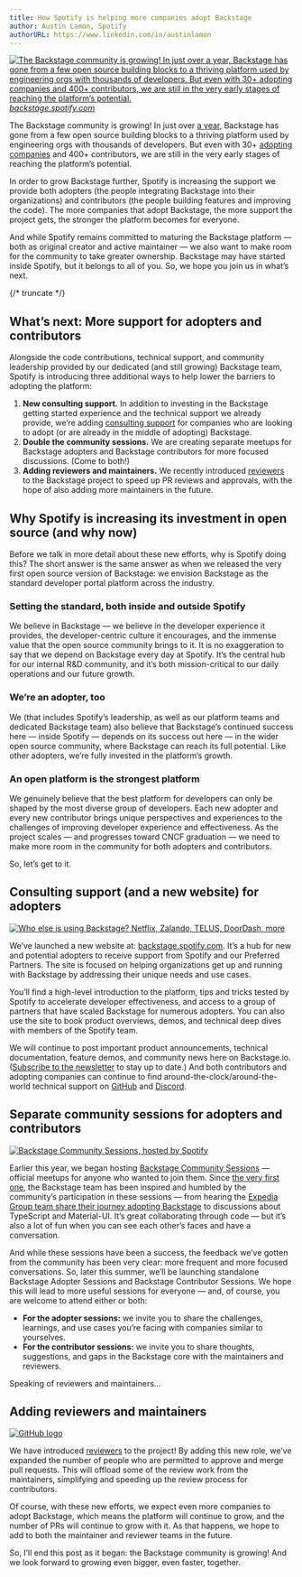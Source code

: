 ```yaml
---
title: How Spotify is helping more companies adopt Backstage
author: Austin Lamon, Spotify
authorURL: https://www.linkedin.com/in/austinlamon
---
```


[![The Backstage community is growing! In just over a year, Backstage has gone from a few open source building blocks to a thriving platform used by engineering orgs with thousands of developers. But even with 30+ adopting companies and 400+ contributors, we are still in the very early stages of reaching the platform’s potential.](assets/21-06-22/spotify-backstage-header.gif)](https://backstage.spotify.com/)
_[backstage.spotify.com](https://backstage.spotify.com)_

The Backstage community is growing! In just over [a year](https://engineering.atspotify.com/2021/03/16/happy-birthday-backstage-spotifys-biggest-open-source-project-grows-up-fast/), Backstage has gone from a few open source building blocks to a thriving platform used by engineering orgs with thousands of developers. But even with 30+ [adopting companies](https://github.com/backstage/backstage/blob/master/ADOPTERS.md) and 400+ contributors, we are still in the very early stages of reaching the platform’s potential.

In order to grow Backstage further, Spotify is increasing the support we provide both adopters (the people integrating Backstage into their organizations) and contributors (the people building features and improving the code). The more companies that adopt Backstage, the more support the project gets, the stronger the platform becomes for everyone.

And while Spotify remains committed to maturing the Backstage platform — both as original creator and active maintainer — we also want to make room for the community to take greater ownership. Backstage may have started inside Spotify, but it belongs to all of you. So, we hope you join us in what’s next.

{/* truncate */}

## What’s next: More support for adopters and contributors

Alongside the code contributions, technical support, and community leadership provided by our dedicated (and still growing) Backstage team, Spotify is introducing three additional ways to help lower the barriers to adopting the platform:

1. **New consulting support.** In addition to investing in the Backstage getting started experience and the technical support we already provide, we’re adding [consulting support](https://backstage.spotify.com) for companies who are looking to adopt (or are already in the middle of adopting) Backstage.
2. **Double the community sessions.** We are creating separate meetups for Backstage adopters and Backstage contributors for more focused discussions. (Come to both!)
3. **Adding reviewers and maintainers.** We recently introduced [reviewers](https://github.com/backstage/backstage/pull/5137) to the Backstage project to speed up PR reviews and approvals, with the hope of also adding more maintainers in the future.

## Why Spotify is increasing its investment in open source (and why now)

Before we talk in more detail about these new efforts, why is Spotify doing this? The short answer is the same answer as when we released the very first open source version of Backstage: we envision Backstage as the standard developer portal platform across the industry.

### Setting the standard, both inside and outside Spotify

We believe in Backstage — we believe in the developer experience it provides, the developer-centric culture it encourages, and the immense value that the open source community brings to it. It is no exaggeration to say that we depend on Backstage every day at Spotify. It’s the central hub for our internal R&D community, and it’s both mission-critical to our daily operations and our future growth.

### We’re an adopter, too

We (that includes Spotify’s leadership, as well as our platform teams and dedicated Backstage team) also believe that Backstage’s continued success here — inside Spotify — depends on its success out here — in the wider open source community, where Backstage can reach its full potential. Like other adopters, we’re fully invested in the platform’s growth.

### An open platform is the strongest platform

We genuinely believe that the best platform for developers can only be shaped by the most diverse group of developers. Each new adopter and every new contributor brings unique perspectives and experiences to the challenges of improving developer experience and effectiveness. As the project scales — and progresses toward CNCF graduation — we need to make more room in the community for both adopters and contributors.

So, let’s get to it.

## Consulting support (and a new website) for adopters

[![Who else is using Backstage? Netflix, Zalando, TELUS, DoorDash, more](assets/21-06-22/spotify-backstage-adopters.png)](https://backstage.spotify.com/)

We’ve launched a new website at: [backstage.spotify.com](https://backstage.spotify.com). It’s a hub for new and potential adopters to receive support from Spotify and our Preferred Partners. The site is focused on helping organizations get up and running with Backstage by addressing their unique needs and use cases.

You’ll find a high-level introduction to the platform, tips and tricks tested by Spotify to accelerate developer effectiveness, and access to a group of partners that have scaled Backstage for numerous adopters. You can also use the site to book product overviews, demos, and technical deep dives with members of the Spotify team.

We will continue to post important product announcements, technical documentation, feature demos, and community news here on Backstage.io. ([Subscribe to the newsletter](https://info.backstage.spotify.com/newsletter_subscribe) to stay up to date.) And both contributors and adopting companies can continue to find around-the-clock/around-the-world technical support on [GitHub](https://github.com/backstage/backstage) and [Discord](https://discord.gg/backstage-687207715902193673).

## Separate community sessions for adopters and contributors

[![Backstage Community Sessions, hosted by Spotify](assets/21-06-22/backstage-community-sessions.png)](https://github.com/backstage/community/#backstage-community)

Earlier this year, we began hosting [Backstage Community Sessions](https://github.com/backstage/community/#backstage-community) — official meetups for anyone who wanted to join them. Since [the very first one](https://youtu.be/4-VX9tDdJYY), the Backstage team has been inspired and humbled by the community’s participation in these sessions — from hearing the [Expedia Group team share their journey adopting Backstage](https://youtu.be/rRphwXeq33Q?t=1509) to discussions about TypeScript and Material-UI. It’s great collaborating through code — but it’s also a lot of fun when you can see each other’s faces and have a conversation.

And while these sessions have been a success, the feedback we’ve gotten from the community has been very clear: more frequent and more focused conversations. So, later this summer, we’ll be launching standalone Backstage Adopter Sessions and Backstage Contributor Sessions. We hope this will lead to more useful sessions for everyone — and, of course, you are welcome to attend either or both:

- **For the adopter sessions:** we invite you to share the challenges, learnings, and use cases you’re facing with companies similar to yourselves.
- **For the contributor sessions:** we invite you to share thoughts, suggestions, and gaps in the Backstage core with the maintainers and reviewers.

Speaking of reviewers and maintainers…

## Adding reviewers and maintainers

[![GitHub logo](assets/21-06-22/gh-reviewers.png)](https://github.com/backstage/backstage/blob/master/GOVERNANCE.md#reviewers)

We have introduced [reviewers](https://github.com/backstage/backstage/blob/master/GOVERNANCE.md#reviewers) to the project! By adding this new role, we’ve expanded the number of people who are permitted to approve and merge pull requests. This will offload some of the review work from the maintainers, simplifying and speeding up the review process for contributors.

Of course, with these new efforts, we expect even more companies to adopt Backstage, which means the platform will continue to grow, and the number of PRs will continue to grow with it. As that happens, we hope to add to both the maintainer and reviewer teams in the future.

So, I’ll end this post as it began: the Backstage community is growing! And we look forward to growing even bigger, even faster, together.
